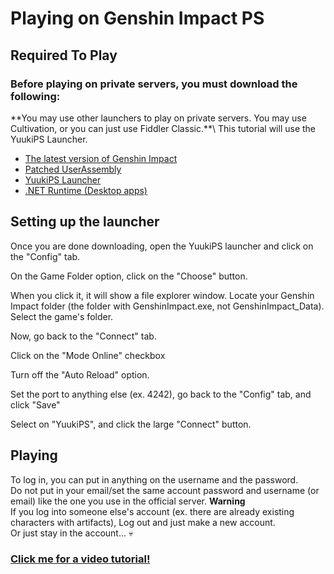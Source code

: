 
# Playing on Genshin Impact PS
## Required To Play
### Before playing on private servers, you must download the following:
<Callout emoji="💡">
  **You may use other launchers to play on private servers. You may use Cultivation, or you can just use Fiddler Classic.**\
  This tutorial will use the YuukiPS Launcher.
</Callout>

* [The latest version of Genshin Impact](https://autopatchhk.yuanshen.com/client_app/download/pc_zip/20221024103618_h2e3o3zijYKEqHnQ/GenshinImpact_3.2.0.zip)
* [Patched UserAssembly](https://drive.yuuki.me/api/public/dl/ZOrLF1E5/GenshinImpact/Data/PC/3.2.0/Global/Patch/UserAssembly-patched.dll)
* [YuukiPS Launcher](https://github.com/YuukiPS/Launcher-PC)
* [.NET Runtime (Desktop apps)](https://dotnet.microsoft.com/en-us/download/dotnet/6.0)

## Setting up the launcher
Once you are done downloading, open the YuukiPS launcher and click on the "Config" tab.

On the Game Folder option, click on the "Choose" button.

When you click it, it will show a file explorer window. Locate your Genshin Impact folder (the folder with GenshinImpact.exe, not GenshinImpact_Data). Select the game's folder.

Now, go back to the "Connect" tab.

Click on the "Mode Online" checkbox

Turn off the "Auto Reload" option.

Set the port to anything else (ex. 4242), go back to the "Config" tab, and click "Save"

Select on "YuukiPS", and click the large "Connect" button.

## Playing

To log in, you can put in anything on the username and the password.\
Do not put in your email/set the same account password and username (or email) like the one you use in the official server.
<Callout emoji="⚠️" type="warning">
  **Warning**\
  If you log into someone else's account (ex. there are already existing characters with artifacts), Log out and just make a new account.\
  Or just stay in the account... 💀
</Callout>


### [Click me for a video tutorial!](https://youtu.be/wYqJdCS3wUc)